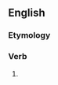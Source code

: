 ==English==

===Etymology===
{{suffix|en|bless|est}}

===Verb===
{{head|en|verb form}}

# {{en-archaic second-person singular of|bless}}